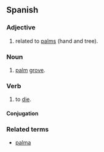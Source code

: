 ==Spanish==

===Adjective===
{{es-adj|pl=palmares}}

# related to [[palm|palms]] (hand and tree).

===Noun===
{{es-noun-m}}

# [[palm]] [[grove]].

===Verb===
{{infl|es|verb}}

# {{context|colloquial|lang=es}} to [[die]].

====Conjugation====
{{es-conj-ar|palm}}

===Related terms===
*[[palma]]
